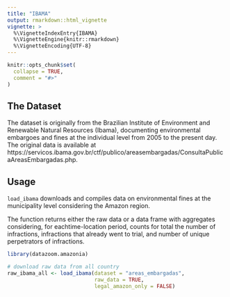 ```yaml
---
title: "IBAMA"
output: rmarkdown::html_vignette
vignette: >
  %\VignetteIndexEntry{IBAMA}
  %\VignetteEngine{knitr::rmarkdown}
  %\VignetteEncoding{UTF-8}
---
```


```r
knitr::opts_chunk$set(
  collapse = TRUE,
  comment = "#>"
)
```

## The Dataset

The dataset is originally from the Brazilian Institute of Environment and Renewable  Natural Resources (Ibama), documenting environmental embargoes and fines at the individual level from 2005 to the present day. The original data is available at https://servicos.ibama.gov.br/ctf/publico/areasembargadas/ConsultaPublicaAreasEmbargadas.php.  

## Usage

`load_ibama` downloads and compiles data on environmental fines at the municipality level considering the Amazon region. 

The function returns either the raw data or a data frame with aggregates considering, for eachtime-location period, counts for total the number of infractions, infractions that already went to trial, and number of unique perpetrators of infractions.

```r
library(datazoom.amazonia)

# download raw data from all country
raw_ibama_all <- load_ibama(dataset = "areas_embargadas",
                            raw_data = TRUE,
                            legal_amazon_only = FALSE)
```
